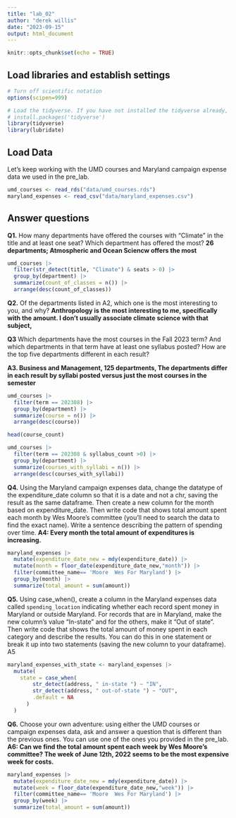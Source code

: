 ```yaml
---
title: "lab_02"
author: "derek willis"
date: "2023-09-15"
output: html_document
---
```


```r
knitr::opts_chunk$set(echo = TRUE)
```

## Load libraries and establish settings

```r
# Turn off scientific notation
options(scipen=999)

# Load the tidyverse. If you have not installed the tidyverse already, remove the # from the next line and run it first.  
# install.packages('tidyverse')
library(tidyverse)
library(lubridate)
```

## Load Data

Let's keep working with the UMD courses and Maryland campaign expense data we used in the pre_lab.

```r
umd_courses <- read_rds("data/umd_courses.rds")
maryland_expenses <- read_csv("data/maryland_expenses.csv")
```

## Answer questions

**Q1.** How many departments have offered the courses with "Climate" in the title and at least one seat? Which department has offered the most? **26 departments; Atmospheric and Ocean Sciencw offers the most**

```r
umd_courses |>
  filter(str_detect(title, "Climate") & seats > 0) |>
  group_by(department) |>
  summarize(count_of_classes = n()) |>
  arrange(desc(count_of_classes))
```

**Q2.** Of the departments listed in A2, which one is the most interesting to you, and why? **Anthropology is the most interesting to me, specifically with the amount. I don't usually associate climate science with that subject,**

**Q3** Which departments have the most courses in the Fall 2023 term? And which departments in that term have at least one syllabus posted? How are the top five departments different in each result?

**A3. Business and Management, 125 departments, The departments differ in each result by syllabi posted versus just the most courses in the semester**

```r

umd_courses |>
  filter(term == 202308) |>
  group_by(department) |>
  summarize(course = n()) |>
  arrange(desc(course))

head(course_count)

umd_courses |>
  filter(term == 202308 & syllabus_count >0) |>
  group_by(department) |>
  summarize(courses_with_syllabi = n()) |>
  arrange(desc(courses_with_syllabi))
```

**Q4.** Using the Maryland campaign expenses data, change the datatype of the expenditure_date column so that it is a date and not a chr, saving the result as the same dataframe. Then create a new column for the month based on expenditure_date. Then write code that shows total amount spent each month by Wes Moore's committee (you'll need to search the data to find the exact name). Write a sentence describing the pattern of spending over time. **A4: Every month the total amount of expenditures is increasing.**

```r
maryland_expenses |>
  mutate(expenditure_date_new = mdy(expenditure_date)) |>
  mutate(month = floor_date(expenditure_date_new,"month")) |> 
  filter(committee_name== 'Moore  Wes For Maryland') |> 
  group_by(month) |> 
  summarize(total_amount = sum(amount))


```

**Q5.** Using case_when(), create a column in the Maryland expenses data called `spending_location` indicating whether each record spent money in Maryland or outside Maryland. For records that are in Maryland, make the new column's value "In-state" and for the others, make it "Out of state". Then write code that shows the total amount of money spent in each category and describe the results. You can do this in one statement or break it up into two statements (saving the new column to your dataframe). A5

```r
maryland_expenses_with_state <- maryland_expenses |>
  mutate(
    state = case_when(
        str_detect(address, " in-state ") ~ "IN",
        str_detect(address, " out-of-state ") ~ "OUT",
        .default = NA
      )
  )
```

**Q6.** Choose your own adventure: using either the UMD courses or campaign expenses data, ask and answer a question that is different than the previous ones. You can use one of the ones you provided in the pre_lab. **A6: Can we find the total amount spent each week by Wes Moore's committee? The week of June 12th, 2022 seems to be the most expensive week for costs.**

```r
maryland_expenses |>
  mutate(expenditure_date_new = mdy(expenditure_date)) |>
  mutate(week = floor_date(expenditure_date_new,"week")) |> 
  filter(committee_name== 'Moore  Wes For Maryland') |> 
  group_by(week) |> 
  summarize(total_amount = sum(amount))


```
